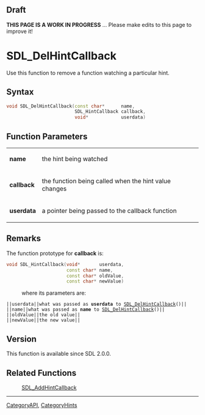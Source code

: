 == Draft ==

'''THIS PAGE IS A WORK IN PROGRESS''' ... Please make edits to this page to improve it!



<!-- #*^*^*^*^*See https://wiki.libsdl.org/SGFunctions for details on editing this page*^*^*^*^* -->


= SDL_DelHintCallback =
Use this function to remove a function watching a particular hint.




== Syntax ==
<syntaxhighlight lang='c++'>
void SDL_DelHintCallback(const char*      name,
                         SDL_HintCallback callback,
                         void*            userdata)
</syntaxhighlight>


== Function Parameters ==
{|
|'''name'''
|the hint being watched
|-
|'''callback'''
|the function being called when the hint value changes
|-
|'''userdata'''
|a pointer being passed to the callback function
|}



== Remarks ==
The function prototype for '''callback''' is:
 <syntaxhighlight lang='c++'>
void SDL_HintCallback(void*       userdata,
                      const char* name,
                      const char* oldValue,
                      const char* newValue)
</syntaxhighlight>
: where its parameters are:
 ||<code>userdata</code>||what was passed as '''userdata''' to [[SDL_DelHintCallback]]()||
 ||<code>name</code>||what was passed as '''name''' to [[SDL_DelHintCallback]]()||
 ||<code>oldValue</code>||the old value||
 ||<code>newValue</code>||the new value||

== Version ==
This function is available since SDL 2.0.0.

== Related Functions ==
:[[SDL_AddHintCallback]]

----
[[CategoryAPI]], [[CategoryHints]]
<!-- #See the Style Guide for instructions on editing the footer. -->
